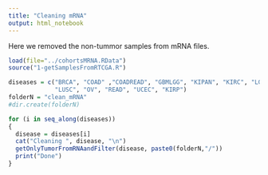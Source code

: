 ```yaml
---
title: "Cleaning mRNA"
output: html_notebook
---
```


Here we removed the non-tummor samples from mRNA files.

```r
load(file="../cohortsMRNA.RData")
source("1-getSamplesFromRTCGA.R")

diseases = c("BRCA", "COAD" ,"COADREAD", "GBMLGG", "KIPAN", "KIRC", "LGG", "LUAD",
             "LUSC", "OV", "READ", "UCEC", "KIRP")
folderN = "clean_mRNA"
#dir.create(folderN)

for (i in seq_along(diseases))
{
  disease = diseases[i]
  cat("Cleaning ", disease, "\n")
  getOnlyTumorFromRNAandFilter(disease, paste0(folderN,"/"))
  print("Done")
}

```


